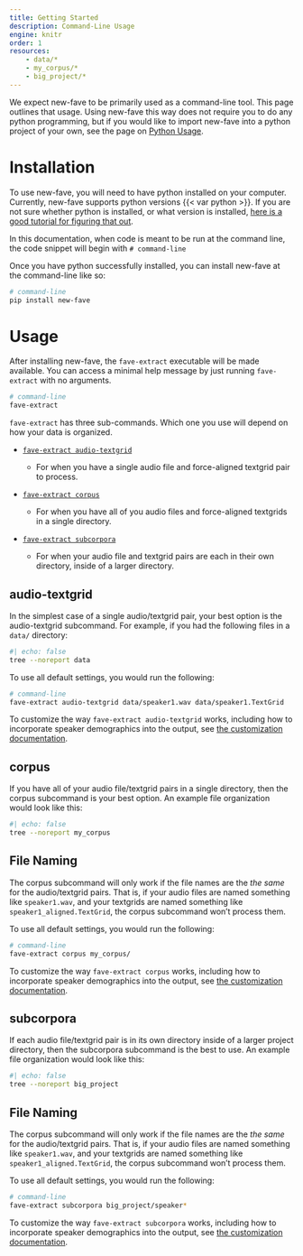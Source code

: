 ```yaml
---
title: Getting Started
description: Command-Line Usage
engine: knitr
order: 1
resources: 
    - data/*
    - my_corpus/*
    - big_project/*
---
```


We expect new-fave to be primarily used as a command-line tool. This page outlines that usage. Using new-fave this way does not require you to do any python programming, but if you would like to import new-fave into a python project of your own, see the page on [Python Usage](python_usage.qmd).

# Installation

To use new-fave, you will need to have python installed on your computer. Currently, new-fave supports python versions {{< var python >}}. If you are not sure whether python is installed, or what version is installed, [here is a good tutorial for figuring that out](https://realpython.com/installing-python/).

::: callout-tip
In this documentation, when code is meant to be run at the command line, the code snippet will begin with `# command-line`
:::

Once you have python successfully installed, you can install new-fave at the command-line like so:

``` bash
# command-line
pip install new-fave
```

# Usage

After installing new-fave, the `fave-extract` executable will be made available. You can access a minimal help message by just running `fave-extract` with no arguments.

```bash
# command-line
fave-extract
```

`fave-extract` has three sub-commands. Which one you use will depend on how your data is organized.

-   [`fave-extract audio-textgrid`](#audio-textgrid)

    -   For when you have a single audio file and force-aligned textgrid pair to process.

-   [`fave-extract corpus`](#corpus)

    -   For when you have all of you audio files and force-aligned textgrids in a single directory.

-   [`fave-extract subcorpora`](#subcorpora)

    -   For when your audio file and textgrid pairs are each in their own directory, inside of a larger directory.

## audio-textgrid {#audio-textgrid}

In the simplest case of a single audio/textgrid pair, your best option is the audio-textgrid subcommand. For example, if you had the following files in a `data/` directory:

```bash
#| echo: false
tree --noreport data
```

To use all default settings, you would run the following:

``` bash
# command-line
fave-extract audio-textgrid data/speaker1.wav data/speaker1.TextGrid
```

To customize the way `fave-extract audio-textgrid` works, including how to incorporate speaker demographics into the output, see [the customization documentation](customization/).

## corpus {#corpus}

If you have all of your audio file/textgrid pairs in a single directory, then the corpus subcommand is your best option. An example file organization would look like this:

```bash
#| echo: false
tree --noreport my_corpus
```

::: callout-important
## File Naming

The corpus subcommand will only work if the file names are the *the same* for the audio/textgrid pairs. That is, if your audio files are named something like `speaker1.wav`, and your textgrids are named something like `speaker1_aligned.TextGrid`, the corpus subcommand won't process them.
:::

To use all default settings, you would run the following:

``` bash
# command-line
fave-extract corpus my_corpus/
```

To customize the way `fave-extract corpus` works, including how to incorporate speaker demographics into the output, see [the customization documentation](customizating/).

## subcorpora {#subcorpora}

If each audio file/textgrid pair is in its own directory inside of a larger project directory, then the subcorpora subcommand is the best to use. An example file organization would look like this:

```bash
#| echo: false
tree --noreport big_project
```

::: callout-important
## File Naming

The corpus subcommand will only work if the file names are the *the same* for the audio/textgrid pairs. That is, if your audio files are named something like `speaker1.wav`, and your textgrids are named something like `speaker1_aligned.TextGrid`, the corpus subcommand won't process them.
:::

To use all default settings, you would run the following:

``` bash
# command-line
fave-extract subcorpora big_project/speaker*
```

To customize the way `fave-extract subcorpora` works, including how to incorporate speaker demographics into the output, see [the customization documentation](customization/).
